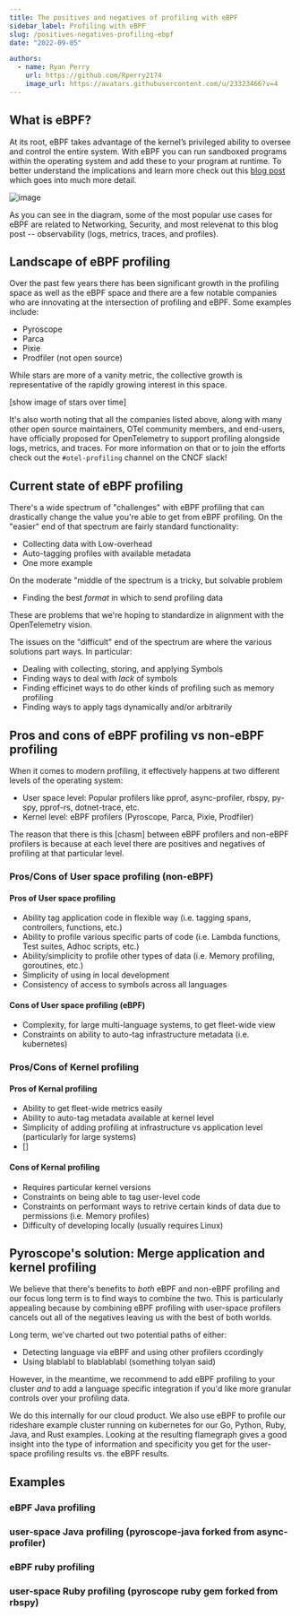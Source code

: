 ```yaml
---
title: The positives and negatives of profiling with eBPF
sidebar_label: Profiling with eBPF
slug: /positives-negatives-profiling-ebpf
date: "2022-09-05"

authors:
  - name: Ryan Perry
    url: https://github.com/Rperry2174
    image_url: https://avatars.githubusercontent.com/u/23323466?v=4
---
```


## What is eBPF?

At its root, eBPF takes advantage of the kernel’s privileged ability to oversee and control the entire system.
With eBPF you can run sandboxed programs within the operating system and add these to your program at runtime.
To better understand the implications and learn more check out this [blog post](https://ebpf.io/what-is-ebpf)
which goes into much more detail.

![image](https://user-images.githubusercontent.com/23323466/188525916-0e33c64a-9a7a-4fe2-84d6-91111c4d6f39.png)

As you can see in the diagram, some of the most popular use cases for eBPF are related to Networking, Security,
and most relevenat to this blog post -- observability (logs, metrics, traces, and profiles).

## Landscape of eBPF profiling

Over the past few years there has been significant growth in the profiling space as well as the eBPF space and
there are a few notable companies who are innovating at the intersection of profiling and eBPF. Some examples include:

- Pyroscope
- Parca
- Pixie
- Prodfiler (not open source)

While stars are more of a vanity metric, the collective growth is representative of the rapidly growing interest in this space.

[show image of stars over time]

It's also worth noting that all the companies listed above, along with many other open source maintainers, OTel community members, and end-users,
have officially proposed for OpenTelemetry to support profiling alongside logs, metrics, and traces. For more information on that or to join the
efforts check out the `#otel-profiling` channel on the CNCF slack!

## Current state of eBPF profiling

There's a wide spectrum of "challenges" with eBPF profiling that can drastically change the value you're able to get from eBPF profiling.
On the "easier" end of that spectrum are fairly standard functionality:

- Collecting data with Low-overhead
- Auto-tagging profiles with available metadata
- One more example

On the moderate "middle of the spectrum is a tricky, but solvable problem

- Finding the best _format_ in which to send profiling data

These are problems that we're hoping to standardize in alignment with the OpenTelemetry vision.

The issues on the "difficult" end of the spectrum are where the various solutions part ways. In particular:

- Dealing with collecting, storing, and applying Symbols
- Finding ways to deal with _lack_ of symbols
- Finding efficinet ways to do other kinds of profiling such as memory profiling
- Finding ways to apply tags dynamically and/or arbitrarily

## Pros and cons of eBPF profiling vs non-eBPF profiling

When it comes to modern profiling, it effectively happens at two different levels of the operating system:

- User space level: Popular profilers like pprof, async-profiler, rbspy, py-spy, pprof-rs, dotnet-trace, etc. 
- Kernel level: eBPF profilers (Pyroscope, Parca, Pixie, Prodfiler)

The reason that there is this [chasm] between eBPF profilers and non-eBPF profilers is because at each level there
are positives and negatives of profiling at that particular level.

### Pros/Cons of User space profiling (non-eBPF)

#### Pros of User space profiling

- Ability tag application code in flexible way (i.e. tagging spans, controllers, functions, etc.)
- Ability to profile various specific parts of code (i.e. Lambda functions, Test suites, Adhoc scripts, etc.)
- Ability/simplicity to profile other types of data (i.e. Memory profiling, goroutines, etc.)
- Simplicity of using in local development
- Consistency of access to symbols across all languages

#### Cons of User space profiling (eBPF)

- Complexity, for large multi-language systems, to get fleet-wide view
- Constraints on ability to auto-tag infrastructure metadata (i.e. kubernetes)

### Pros/Cons of Kernel profiling

#### Pros of Kernal profiling

- Ability to get fleet-wide metrics easily
- Ability to auto-tag metadata available at kernel level
- Simplicity of adding profiling at infrastructure vs application level (particularly for large systems)
- []

#### Cons of Kernal profiling

- Requires particular kernel versions
- Constraints on being able to tag user-level code
- Constraints on performant ways to retrive certain kinds of data due to permissions (i.e. Memory profiles)
- Difficulty of developing locally (usually requires Linux)

## Pyroscope's solution: Merge application and kernel profiling

We believe that there's benefits to _both_ eBPF and non-eBPF profiling and our focus long term is to find
ways to combine the two. This is particularly appealing because by combining eBPF profiling with user-space
profilers cancels out all of the negatives leaving us with the best of both worlds.

Long term, we've charted out two potential paths of either:
- Detecting language via eBPF and using other profilers ccordingly
- Using blablabl to blablablabl (something tolyan said)

However, in the meantime, we recommend to add eBPF profiling to your cluster _and_
to add a language specific integration if you'd like more granular controls over your profiling data. 

We do this internally for our cloud product. We also use eBPF to profile our rideshare example cluster running on kubernetes for our 
Go, Python, Ruby, Java, and Rust examples. Looking at the resulting flamegraph gives a good insight into the
type of information and specificity you get for the user-space profiling results vs. the eBPF results. 

## Examples
### eBPF Java profiling
### user-space Java profiling (pyroscope-java forked from async-profiler)

### eBPF ruby profiling
### user-space Ruby profiling (pyroscope ruby gem forked from rbspy)


<Flamegraph></Flamegraph>
